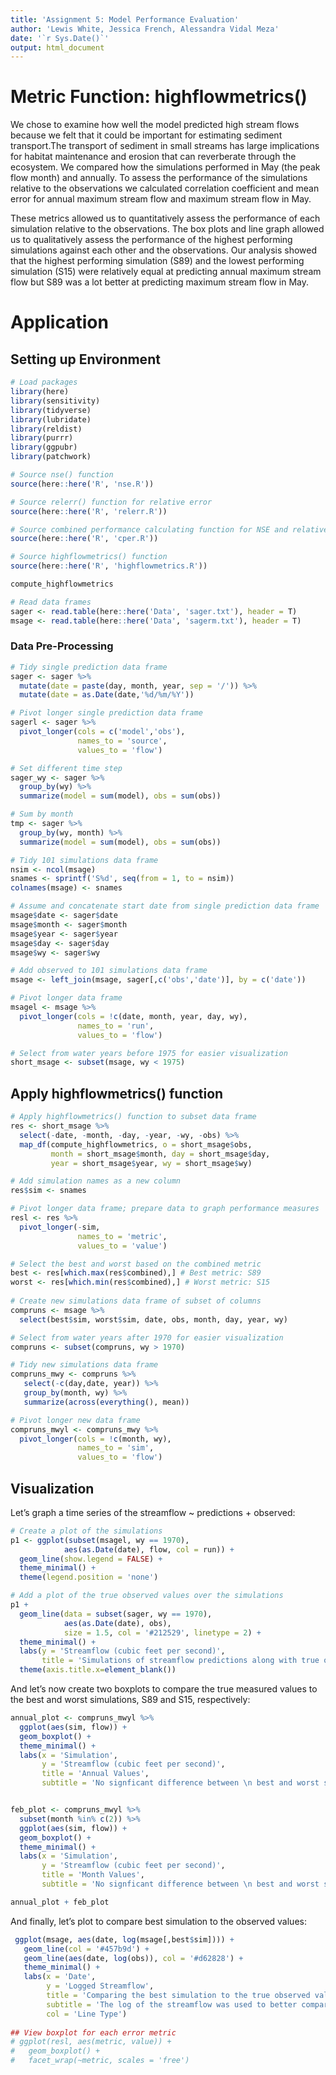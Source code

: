 ```yaml
---
title: 'Assignment 5: Model Performance Evaluation'
author: 'Lewis White, Jessica French, Alessandra Vidal Meza'
date: '`r Sys.Date()`'
output: html_document
---
```


# Metric Function: highflowmetrics()

We chose to examine how well the model predicted high stream flows because we felt that it could be important for estimating sediment transport.The transport of sediment in small streams has large implications for habitat maintenance and erosion that can reverberate through the ecosystem. We compared how the simulations performed in May (the peak flow month) and annually. To assess the performance of the simulations relative to the observations we calculated correlation coefficient and mean error for annual maximum stream flow and maximum stream flow in May.

These metrics allowed us to quantitatively assess the performance of each simulation relative to the observations. The box plots and line graph allowed us to qualitatively assess the performance of the highest performing simulations against each other and the observations. Our analysis showed that the highest performing simulation (S89) and the lowest performing simulation (S15) were relatively equal at predicting annual maximum stream flow but S89 was a lot better at predicting maximum stream flow in May. 

# Application
## Setting up Environment
```r
# Load packages
library(here)
library(sensitivity)
library(tidyverse)
library(lubridate)
library(reldist)
library(purrr)
library(ggpubr)
library(patchwork)

# Source nse() function 
source(here::here('R', 'nse.R'))

# Source relerr() function for relative error
source(here::here('R', 'relerr.R'))

# Source combined performance calculating function for NSE and relative error with 50/50 weighting 
source(here::here('R', 'cper.R'))

# Source highflowmetrics() function
source(here::here('R', 'highflowmetrics.R'))

compute_highflowmetrics

# Read data frames
sager <- read.table(here::here('Data', 'sager.txt'), header = T)
msage <- read.table(here::here('Data', 'sagerm.txt'), header = T) 
```

### Data Pre-Processing
```r
# Tidy single prediction data frame
sager <- sager %>% 
  mutate(date = paste(day, month, year, sep = '/')) %>%
  mutate(date = as.Date(date,'%d/%m/%Y'))

# Pivot longer single prediction data frame
sagerl <- sager %>% 
  pivot_longer(cols = c('model','obs'),
               names_to = 'source',
               values_to = 'flow')

# Set different time step
sager_wy <- sager %>% 
  group_by(wy) %>% 
  summarize(model = sum(model), obs = sum(obs))

# Sum by month
tmp <- sager %>% 
  group_by(wy, month) %>% 
  summarize(model = sum(model), obs = sum(obs))
```

```r
# Tidy 101 simulations data frame 
nsim <- ncol(msage)
snames <- sprintf('S%d', seq(from = 1, to = nsim))
colnames(msage) <- snames

# Assume and concatenate start date from single prediction data frame
msage$date <- sager$date
msage$month <- sager$month
msage$year <- sager$year
msage$day <- sager$day
msage$wy <- sager$wy

# Add observed to 101 simulations data frame 
msage <- left_join(msage, sager[,c('obs','date')], by = c('date'))

# Pivot longer data frame
msagel <- msage %>% 
  pivot_longer(cols = !c(date, month, year, day, wy), 
               names_to = 'run', 
               values_to = 'flow')

# Select from water years before 1975 for easier visualization
short_msage <- subset(msage, wy < 1975)
```

## Apply highflowmetrics() function
```r
# Apply highflowmetrics() function to subset data frame
res <- short_msage %>% 
  select(-date, -month, -day, -year, -wy, -obs) %>%
  map_df(compute_highflowmetrics, o = short_msage$obs,
         month = short_msage$month, day = short_msage$day, 
         year = short_msage$year, wy = short_msage$wy)

# Add simulation names as a new column
res$sim <- snames

# Pivot longer data frame; prepare data to graph performance measures
resl <- res %>% 
  pivot_longer(-sim, 
               names_to = 'metric', 
               values_to = 'value')

# Select the best and worst based on the combined metric
best <- res[which.max(res$combined),] # Best metric: S89
worst <- res[which.min(res$combined),] # Worst metric: S15
 
# Create new simulations data frame of subset of columns 
compruns <- msage %>% 
  select(best$sim, worst$sim, date, obs, month, day, year, wy)

# Select from water years after 1970 for easier visualization
compruns <- subset(compruns, wy > 1970)

# Tidy new simulations data frame 
compruns_mwy <- compruns %>% 
   select(-c(day,date, year)) %>% 
   group_by(month, wy) %>% 
   summarize(across(everything(), mean))

# Pivot longer new data frame
compruns_mwyl <- compruns_mwy %>% 
  pivot_longer(cols = !c(month, wy), 
               names_to = 'sim', 
               values_to = 'flow')
```

## Visualization

Let's graph a time series of the streamflow ~ predictions + observed:
```r
# Create a plot of the simulations
p1 <- ggplot(subset(msagel, wy == 1970), 
            aes(as.Date(date), flow, col = run)) + 
  geom_line(show.legend = FALSE) + 
  theme_minimal() +
  theme(legend.position = 'none')

# Add a plot of the true observed values over the simulations
p1 + 
  geom_line(data = subset(sager, wy == 1970), 
            aes(as.Date(date), obs), 
            size = 1.5, col = '#212529', linetype = 2) + 
  theme_minimal() +
  labs(y = 'Streamflow (cubic feet per second)', 
       title = 'Simulations of streamflow predictions along with true observed values') +
  theme(axis.title.x=element_blank())
```

And let's now create two boxplots to compare the true measured values to the best and worst simulations, S89 and S15, respectively: 

```r
annual_plot <- compruns_mwyl %>%
  ggplot(aes(sim, flow)) + 
  geom_boxplot() +
  theme_minimal() +
  labs(x = 'Simulation',
       y = 'Streamflow (cubic feet per second)',
       title = 'Annual Values', 
       subtitle = 'No signficant difference between \n best and worst simulations')


feb_plot <- compruns_mwyl %>% 
  subset(month %in% c(2)) %>% 
  ggplot(aes(sim, flow)) + 
  geom_boxplot() +
  theme_minimal() +
  labs(x = 'Simulation',
       y = 'Streamflow (cubic feet per second)',
       title = 'Month Values',
       subtitle = 'No signficant difference between \n best and worst simulations')

annual_plot + feb_plot
```

And finally, let's plot to compare best simulation to the observed values: 
```r
 ggplot(msage, aes(date, log(msage[,best$sim]))) + 
   geom_line(col = '#457b9d') + 
   geom_line(aes(date, log(obs)), col = '#d62828') +
   theme_minimal() +
   labs(x = 'Date',
        y = 'Logged Streamflow',
        title = 'Comparing the best simulation to the true observed values',
        subtitle = 'The log of the streamflow was used to better compare high steamflow values', 
        col = 'Line Type') 
 
## View boxplot for each error metric
# ggplot(resl, aes(metric, value)) + 
#   geom_boxplot() + 
#   facet_wrap(~metric, scales = 'free')
```

